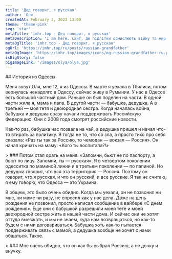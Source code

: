 ```yaml
---
title: 'Дед говорит, я русская'
author: 'Оля'
createdAt: February 3, 2023 13:00
theme: 'theme-pink'
svg: 'star'
metaTitle: 'imhr.top - Дед говорит, я русская'
metaDescription: 'I am here. Сайт, де підлітки осмислюють війну та мир.'
metaOgTitle: 'imhr.top - Дед говорит, я русская'
ogUrl: 'https://imhr.top/ru/posts/russian-grandfather'
metaOgImage: 'https://imhr.top/images/icons/og-russian-grandfather-ru.png'
isBigStory: false
bigImageLink: '/images/olya/olya.jpg'
---
```


<Heading img="/images/olya/olya.jpg" />

<Medium>
  ## История из Одессы

  Меня зовут Оля, мне 12, я из Одессы. В марте я уехала в Тбилиси, потом вернулась ненадолго в Одессу, сейчас живу в Румынии. 
  У нас в Одессе есть большой частный дом. Раньше он был поделен на части. В одной части жила я, мама и папа. В другой части — бабушка, дедушка. А в третьей — моя тетя и двоюродная сестра. Когда началась война, бабушка и дедушка сразу начали поддерживать Российскую Федерацию. Они с 2008 года смотрят российские новости.

  Как-то раз, бабушка нас позвала на чай, а дедушка пришел и начал что-то втирать за политику. Я тогда не то, что со зла, а просто тихо про себя сказала: «Раз ты так за Россию, то чемодан — вокзал — Россия». Он начал кричать на маму: «Кого ты воспитала?!» 
  
</Medium>

<Large>
  > ### Потом стал орать на меня: «Запомни, бьют не по паспорту, а бьют по лицу. Запомни, ты — русская».
</Large>


<Medium>
  Я в четвертом поколении одесситка по маминой линии и в третьем поколении — по папиной. Но дедушка говорит, что вся эта территория — Россия. Поэтому он говорит, что я русская, и что он русский, и все русские. Я так не считаю, я ему говорю, что Одесса — это Украина.

  В общем, это было очень обидно. Когда мы уехали, он не позвонил ни мне, ни маме ни разу, не спросил как у нас дела. Даже на день рождения не позвонил, просто написал сообщение в вайбере «С днем рождения». Еще они с бабушкой разрешили моей тете и моей двоюродной сестре жить в нашей части дома. И сейчас они не хотят оттуда выезжать, и мы не знаем, куда нам возвращаться, но как-то будем с ними договариваться. Бабушка хоть как-то пытается поддерживать связь с мамой, а дедушка вообще не хочет с нами общаться. Такое.

</Medium>

<Large>
  > ### Мне очень обидно, что он как бы выбрал Россию, а не дочку и внучку.
</Large>

